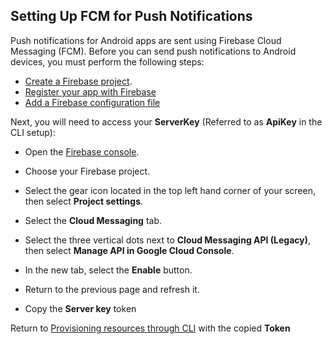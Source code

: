 ## Setting Up FCM for Push Notifications

Push notifications for Android apps are sent using Firebase Cloud Messaging (FCM). Before you can send push notifications to Android devices, you must perform the following steps:

- [Create a Firebase project](https://firebase.google.com/docs/cloud-messaging/android/first-message#create_a_firebase_project).
- [Register your app with Firebase](https://firebase.google.com/docs/cloud-messaging/android/first-message#register_your_app_with_firebase)
- [Add a Firebase configuration file](https://firebase.google.com/docs/cloud-messaging/android/first-message#add_a_firebase_configuration_file)

Next, you will need to access your **ServerKey** (Referred to as **ApiKey** in the CLI setup):

- Open the [Firebase console](https://console.firebase.google.com/).
- Choose your Firebase project.
- Select the gear icon located in the top left hand corner of your screen, then select **Project settings**.

 

- Select the **Cloud Messaging** tab.
- Select the three vertical dots next to **Cloud Messaging API (Legacy)**, then select **Manage API in Google Cloud Console**.  

 

- In the new tab, select the **Enable** button.
- Return to the previous page and refresh it.
- Copy the **Server key** token

 

Return to [Provisioning resources through CLI](/[platform]/build-a-backend/push-notifications/set-up-push-notifications/#provisioning-resources-through-cli) with the copied **Token**

